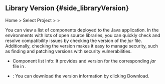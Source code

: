 ## Library Version {#side_libraryVersion}

Home &gt; Select Project &gt; <Cmdname sid="side_agentsConfiguration" className="uitext" /> &gt; <Cmdname sid="side_libraryVersion" className="uitext" />

<ImgLang img='library-version-java.png' desc='Library Version' />

You can view a list of components deployed to the Java application. In the environments with lots of open source libraries, you can quickly check and resolve compatibility issues by checking the version of the *jar* file. Additionally, checking the version makes it easy to manage security, such as finding and patching versions with security vulnerabilities. 

- Component list Info: It provides <Cmdname sid="name" className="uitext" /> and version for the corresponding *jar* file in <Cmdname sid="detail" className="uitext" />. 

- <Cmdname sid="sms_summary_download_csv" className="uitext" />: You can download the version information by clicking Download.
